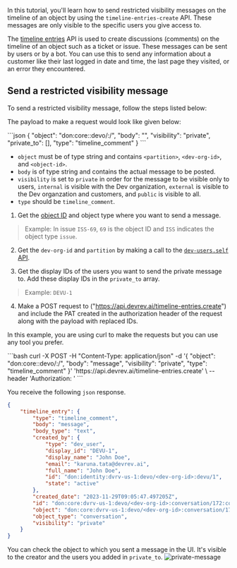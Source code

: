 In this tutorial, you'll learn how to send restricted visibility messages on the timeline of an object by using the `timeline-entries-create` API. These messages are only visible to the specific users you give access to.

The [timeline entries](https://devrev.docs.buildwithfern.com/dev-rev-rest-api/api-reference/timeline-entries/create) API is used to create discussions (comments) on the timeline of an object such as a ticket or issue. These messages can be sent by users or by a bot.
You can use this to send any information about a customer like their last logged in date and time, the last page they visited, or an error they encountered.

## Send a restricted visibility message

To send a restricted visibility message, follow the steps listed below:

The payload to make a request would look like given below: 

<CodeBlock title="Payload">
```json
    {
        "object": "don:core:<partition>:devo/<dev-org-id>:<object-type>/<object-id>",
        "body": "<private message to post on timeline>",
        "visibility": "private",
        "private_to": [<list of user IDs>],
        "type": "timeline_comment"
    }
``` 
</CodeBlock>

* `object` must be of type string and contains `<partition>`, `<dev-org-id>`, and `<object-id>`.
* `body` is of type string and contains the actual message to be posted.
* `visibility` is set to `private` in order for the message to be visible only to users, `internal` is visible with the Dev organization, `external` is visible to the Dev organzation and customers, and `public` is visible to all. 
* `type` should be `timeline_comment`.

1. Get the [object ID](https://docs.devrev.ai/apis/getting-started#devrev-object-id) and object type where you want to send a message.

> Example: In issue `ISS-69`, `69` is the object ID and `ISS` indicates the object type `issue`.

2. Get the `dev-org-id` and `partition` by making a call to the [`dev-users.self` API](https://docs.devrev.ai/apis/getting-started#make-your-first-api-call).

3. Get the display IDs of the users you want to send the private message to. Add these display IDs in the `private_to` array.

> Example: `DEVU-1`

4. Make a POST request to ("https://api.devrev.ai/timeline-entries.create") and include the PAT created in the authorization header of the request along with the payload with replaced IDs.

In this example, you are using curl to make the requests but you can use any tool you prefer.

<CodeBlock title="Request">
```bash
curl -X POST -H "Content-Type: application/json" -d 
'{
    "object": "don:core:<partition>:devo/<dev-org-id>:<object-type>/<object-id>",
    "body": "message",
    "visibility": "private",
    "type": "timeline_comment"
}' 
'https://api.devrev.ai/timeline-entries.create' \
--header 'Authorization: <PAT>'
```
</CodeBlock>

You receive the following `json` response.

```json
{
    "timeline_entry": {
        "type": "timeline_comment",
        "body": "message",
        "body_type": "text",
        "created_by": {
            "type": "dev_user",
            "display_id": "DEVU-1",
            "display_name": "John Doe",
            "email": "karuna.tata@devrev.ai",
            "full_name": "John Doe",
            "id": "don:identity:dvrv-us-1:devo/<dev-org-id>:devu/1",
            "state": "active"
        },
        "created_date": "2023-11-29T09:05:47.497205Z",
        "id": "don:core:dvrv-us-1:devo/<dev-org-id>:conversation/172:comment/xqsvvdwvt6hjw",
        "object": "don:core:dvrv-us-1:devo/<dev-org-id>:conversation/172",
        "object_type": "conversation",
        "visibility": "private"
    }
}
```

You can check the object to which you sent a message in the UI. It's visible to the creator and the users you added in `private_to`.
![private-message](https://github.com/community/community/assets/74637789/52b40f71-6a6f-4022-8ea6-fc912f714480)
